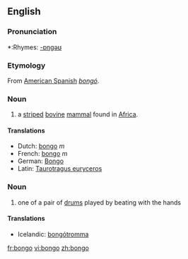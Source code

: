 {{wikipedia}}
==English==

===Pronunciation===
*:Rhymes: [[Rhymes:English:-ɒŋɡəʊ|-ɒŋɡəʊ]]

===Etymology===
From [[:w:American Spanish|American Spanish]] ''[[bongó]]''.

===Noun===
{{en-noun}}
{{wikipedia|}}
# a [[stripe]]d [[bovine]] [[mammal]] found in [[Africa]].

====Translations====
{{top}}
*Dutch: [[bongo]] ''m''
*French: [[bongo]] ''m''
*German: [[Bongo]]
*Latin: [[Taurotragus euryceros]]
{{bottom}}

===Noun===
{{en-noun|pl2=bongoes}}
# one of a pair of [[drum]]s played by beating with the hands

====Translations====
{{top}}
*Icelandic: [[bongótromma]] {{f}}
{{mid}}
{{bottom}}

[[fr:bongo]]
[[vi:bongo]]
[[zh:bongo]]
